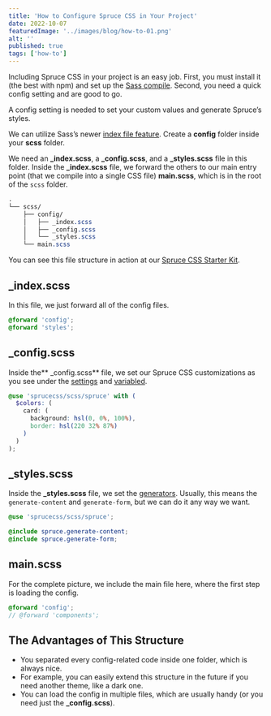 ```yaml
---
title: 'How to Configure Spruce CSS in Your Project'
date: 2022-10-07
featuredImage: '../images/blog/how-to-01.png'
alt: ''
published: true
tags: ['how-to']
---
```


<p class="lead">Including Spruce CSS in your project is an easy job. First, you must install it (the best with npm) and set up the <a href="https://sprucecss.com/blog/the-simplest-sass-compile-setup">Sass compile</a>. Second, you need a quick config setting and are good to go.</p>

A config setting is needed to set your custom values and generate Spruce’s styles.

We can utilize Sass’s newer [index file feature](https://sass-lang.com/documentation/at-rules/use#index-files). Create a **config** folder inside your **scss** folder.

We need an **_index.scss**, a **_config.scss**, and a **_styles.scss** file in this folder. Inside the **_index.scss** file, we forward the others to our main entry point (that we compile into a single CSS file) **main.scss**, which is in the root of the `scss` folder.

```scss
.
└── scss/
    ├── config/
    │   ├── _index.scss
    │   ├── _config.scss
    │   └── _styles.scss
    └── main.scss
```

<Notification type="info">
You can see this file structure in action at our <a href="https://github.com/conedevelopment/sprucecss-starter-kit">Spruce CSS Starter Kit</a>.</Notification>

## _index.scss

In this file, we just forward all of the config files.

```scss
@forward 'config';
@forward 'styles';
```

## _config.scss

Inside the** _config.scss** file, we set our Spruce CSS customizations as you see under the [settings](/docs/customization/settings) and [variabled](/docs/sass/variables).

```scss
@use 'sprucecss/scss/spruce' with (
  $colors: (
    card: (
      background: hsl(0, 0%, 100%),
      border: hsl(220 32% 87%)
    )
  )
);
```

## _styles.scss

Inside the **_styles.scss** file, we set the [generators](/docs/elements/generators). Usually, this means the `generate-content` and `generate-form`, but we can do it any way we want.

```scss
@use 'sprucecss/scss/spruce';

@include spruce.generate-content;
@include spruce.generate-form;
```

## main.scss

For the complete picture, we include the main file here, where the first step is loading the config.

```scss
@forward 'config';
// @forward 'components';
```

## The Advantages of This Structure
- You separated every config-related code inside one folder, which is always nice.
- For example, you can easily extend this structure in the future if you need another theme, like a dark one.
- You can load the config in multiple files, which are usually handy (or you need just the **_config.scss**).

